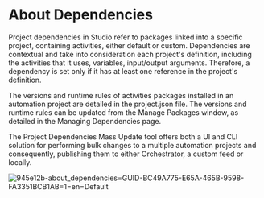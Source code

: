 ﻿# About Dependencies

Project dependencies in Studio refer to packages linked into a specific project, containing activities, either default or custom. Dependencies are contextual and take into consideration each project's definition, including the activities that it uses, variables, input/output arguments. Therefore, a dependency is set only if it has at least one reference in the project's definition.

The versions and runtime rules of activities packages installed in an automation project are detailed in the project.json file. The versions and runtime rules can be updated from the Manage Packages window, as detailed in the Managing Dependencies page.

The Project Dependencies Mass Update tool offers both a UI and CLI solution for performing bulk changes to a multiple automation projects and consequently, publishing them to either Orchestrator, a custom feed or locally.

![945e12b-about_dependencies=GUID-BC49A775-E65A-465B-9598-FA3351BCB1AB=1=en=Default](/images/945e12b-about_dependencies=GUID-BC49A775-E65A-465B-9598-FA3351BCB1AB=1=en=Default.gif)

